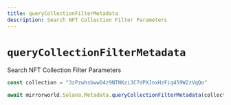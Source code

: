 ```yaml
---
title: queryCollectionFilterMetadata
description: Search NFT Collection Filter Parameters
---
```


# `queryCollectionFilterMetadata`

Search NFT Collection Filter Parameters

```ts
const collection = "3zPzwhsbwwD4z9NTNKzi3C7dPXJnxHzFiq459W2zVqQo"

await mirrorworld.Solana.Metadata.queryCollectionFilterMetadata(collection)
```
